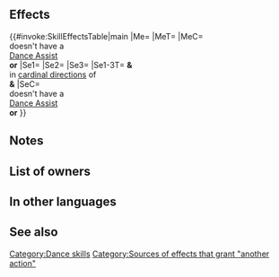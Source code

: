 {{Assist
|tagid=SID_やさしいゆめ・神
|intID=3469
|exclusive=1
|canUseWeapon={{WeaponList|exclude=Staff}}
|canUseMove={{MoveList|All}}
|cost=400
|range=1
|effect=Grants another action to target ally. Grants Atk/Spd/Def/Res+4 and the following statuses to target ally and allies in cardinal directions of unit and target (excluding unit): "unit can move to a space adjacent to any ally within 2 spaces" and "neutralizes penalties on unit during combat." (That turn only. Cannot target an ally with Sing or Dance. This skill treated as Sing or Dance.)
|required=Gentle Dream
|properties=
}}
==Effects==
{{#invoke:SkillEffectsTable|main
|Me={{Eft|Another Action}}
|MeT={{Tgt|Target Ally}}
|MeC={{Tgt|Target (Ally)}}<br>doesn't have a<br>{{Uti|Dance}} [[Dance Assist]]<br>'''or''' {{SEt|Isolation}}
|Se1={{Eft|Bonus|Atk/Spd/Def/Res|4}}
|Se2={{SEt|Air Orders}}
|Se3={{SEt|Neutralize Penalties}}
|Se1-3T={{Tgt|Target Ally}} '''&''' {{Tgt|Allies}}<br>in [[cardinal directions]] of<br>{{Tgt|Unit}} '''&''' {{Tgt|Target Ally}}
|SeC={{Tgt|Target (Ally)}}<br>doesn't have a<br>{{Uti|Dance}} [[Dance Assist]]<br>'''or''' {{SEt|Isolation}}
}}
==Notes==
{{CardinalDirections}}
{{Bonuses}}
{{Air Orders}}
{{Neutralize Penalties}}
==List of owners==
{{Skill Hero List}}
==In other languages==
{{OtherLanguages
|japanese=やさしいゆめ・神
|german=Sanfter Traum+
|spanishEU=Ensueño gentil +
|spanishLA=Ensueño gentil +
|french=Beau rêve +
|italian=Sogni tranquilli+
|chineseTW=溫柔的夢・神
|portuguese=Sonho afável+
}}
==See also==
{{See also skills|cond=Description LIKE '%This skill treated as Sing or Dance%' OR Description LIKE '%"neutralizes penalties%' OR Description LIKE '%"neutralizes unit_s penalties%'}}
{{Assists Navbox}}
[[Category:Dance skills]][[Category:Sources of effects that grant "another action"]]